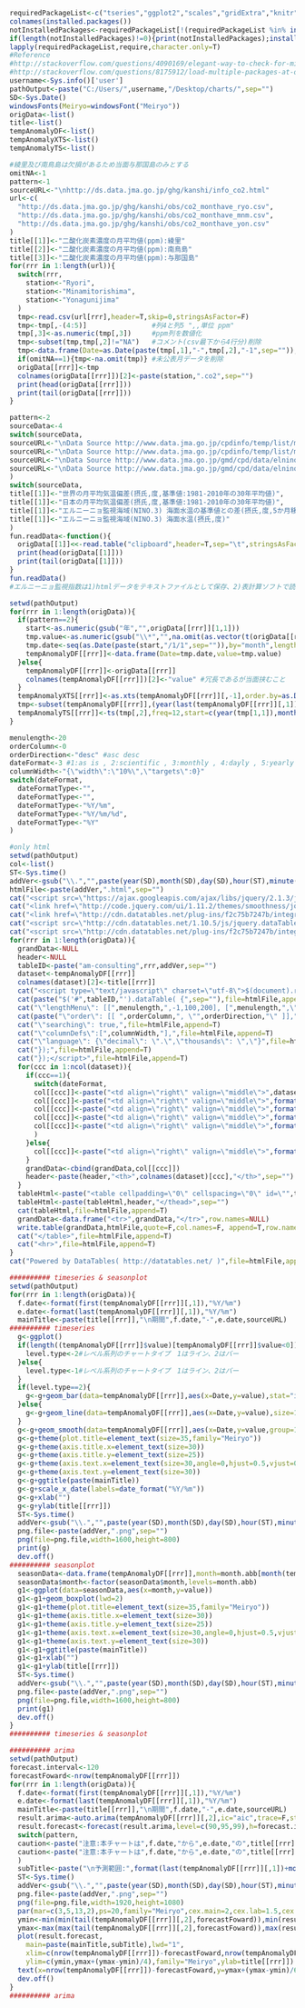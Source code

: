 ```r
requiredPackageList<-c("tseries","ggplot2","scales","gridExtra","knitr","lubridate","reshape2","forecast","xts","dichromat","RColorBrewer","colorspace")
colnames(installed.packages())
notInstalledPackages<-requiredPackageList[!(requiredPackageList %in% installed.packages()[,"Package"])] #apply logical vector to requiredPackageList
if(length(notInstalledPackages)!=0){print(notInstalledPackages);install.packages(notInstalledPackages)}
lapply(requiredPackageList,require,character.only=T)
#Reference 
#http://stackoverflow.com/questions/4090169/elegant-way-to-check-for-missing-packages-and-install-them
#http://stackoverflow.com/questions/8175912/load-multiple-packages-at-once
username<-Sys.info()['user']
pathOutput<-paste("C:/Users/",username,"/Desktop/charts/",sep="")
SD<-Sys.Date()
windowsFonts(Meiryo=windowsFont("Meiryo"))
origData<-list()
title<-list()
tempAnomalyDF<-list()
tempAnomalyXTS<-list()
tempAnomalyTS<-list()
```

```r
#綾里及び南鳥島は欠損があるため当面与那国島のみとする
omitNA<-1
pattern<-1
sourceURL<-"\nhttp://ds.data.jma.go.jp/ghg/kanshi/info_co2.html"
url<-c(
  "http://ds.data.jma.go.jp/ghg/kanshi/obs/co2_monthave_ryo.csv",
  "http://ds.data.jma.go.jp/ghg/kanshi/obs/co2_monthave_mnm.csv",
  "http://ds.data.jma.go.jp/ghg/kanshi/obs/co2_monthave_yon.csv"
)
title[[1]]<-"二酸化炭素濃度の月平均値(ppm):綾里"
title[[2]]<-"二酸化炭素濃度の月平均値(ppm):南鳥島"
title[[3]]<-"二酸化炭素濃度の月平均値(ppm):与那国島"
for(rrr in 1:length(url)){
  switch(rrr,
    station<-"Ryori",
    station<-"Minamitorishima",
    station<-"Yonagunijima"
  )  
  tmp<-read.csv(url[rrr],header=T,skip=0,stringsAsFactor=F)
  tmp<-tmp[,-(4:5)]                #列4と列5 ",,単位 ppm"
  tmp[,3]<-as.numeric(tmp[,3])     #ppm列を数値化
  tmp<-subset(tmp,tmp[,2]!="NA")   #コメント(csv最下から4行分)削除
  tmp<-data.frame(Date=as.Date(paste(tmp[,1],"-",tmp[,2],"-1",sep="")),co2=tmp[,3])
  if(omitNA==1){tmp<-na.omit(tmp)} #未公表月データを削除
  origData[[rrr]]<-tmp
  colnames(origData[[rrr]])[2]<-paste(station,".co2",sep="")
  print(head(origData[[rrr]]))
  print(tail(origData[[rrr]]))
}  
```

```r
pattern<-2
sourceData<-4
switch(sourceData,
sourceURL<-"\nData Source http://www.data.jma.go.jp/cpdinfo/temp/list/mon_wld.html",
sourceURL<-"\nData Source http://www.data.jma.go.jp/cpdinfo/temp/list/mon_jpn.html",
sourceURL<-"\nData Source http://www.data.jma.go.jp/gmd/cpd/data/elnino/index/dattab.html",
sourceURL<-"\nData Source http://www.data.jma.go.jp/gmd/cpd/data/elnino/index/dattab.html"
)  
switch(sourceData,
title[[1]]<-"世界の月平均気温偏差(摂氏,度,基準値:1981-2010年の30年平均値)",
title[[1]]<-"日本の月平均気温偏差(摂氏,度,基準値:1981-2010年の30年平均値)",
title[[1]]<-"エルニーニョ監視海域(NINO.3) 海面水温の基準値との差(摂氏,度,5か月移動平均値)",
title[[1]]<-"エルニーニョ監視海域(NINO.3) 海面水温(摂氏,度)"
)  
fun.readData<-function(){
  origData[[1]]<<-read.table("clipboard",header=T,sep="\t",stringsAsFactor=FALSE,na.strings=c("na","NA",99.9)) # 99.9をNAとはしていないソースか否か注意
  print(head(origData[[1]]))
  print(tail(origData[[1]]))
}
fun.readData()
#エルニーニョ監視指数は1)htmlデータをテキストファイルとして保存、2)表計算ソフトで読み込み(スペース区切り)、3)データ範囲をコピー、とする手順が必要。
```

```r
setwd(pathOutput)
for(rrr in 1:length(origData)){
  if(pattern==2){  
    start<-as.numeric(gsub("年","",origData[[rrr]][1,1]))
    tmp.value<-as.numeric(gsub("\\*","",na.omit(as.vector(t(origData[[rrr]][,-1])))))
    tmp.date<-seq(as.Date(paste(start,"/1/1",sep="")),by="month",length.out=length(tmp.value))
    tempAnomalyDF[[rrr]]<-data.frame(Date=tmp.date,value=tmp.value)
  }else{
    tempAnomalyDF[[rrr]]<-origData[[rrr]]
    colnames(tempAnomalyDF[[rrr]])[2]<-"value" #冗長であるが当面挟むこと
  }  
  tempAnomalyXTS[[rrr]]<-as.xts(tempAnomalyDF[[rrr]][,-1],order.by=as.Date(tempAnomalyDF[[rrr]]$Date))
  tmp<-subset(tempAnomalyDF[[rrr]],(year(last(tempAnomalyDF[[rrr]][,1]))-1000)<=year(tempAnomalyDF[[rrr]][,1]))
  tempAnomalyTS[[rrr]]<-ts(tmp[,2],freq=12,start=c(year(tmp[1,1]),month(tmp[1,1]))) 
}
```

```r
menulength<-20
orderColumn<-0
orderDirection<-"desc" #asc desc
dateFormat<-3 #1:as is , 2:scientific , 3:monthly , 4:dayly , 5:yearly
columnWidth<-"{\"width\":\"10%\",\"targets\":0}"
switch(dateFormat,
  dateFormatType<-"",
  dateFormatType<-"",
  dateFormatType<-"%Y/%m",
  dateFormatType<-"%Y/%m/%d",
  dateFormatType<-"%Y"
)  
```

```r
#only html
setwd(pathOutput)
col<-list()
ST<-Sys.time()  
addVer<-gsub("\\.","",paste(year(SD),month(SD),day(SD),hour(ST),minute(ST),second(ST),sep=""))
htmlFile<-paste(addVer,".html",sep="")
cat("<script src=\"https://ajax.googleapis.com/ajax/libs/jquery/2.1.3/jquery.min.js\"></script>",file=htmlFile,append=F)
cat("<link href=\"http://code.jquery.com/ui/1.11.2/themes/smoothness/jquery-ui.css\" rel=\"stylesheet\">",file=htmlFile,append=T)
cat("<link href=\"http://cdn.datatables.net/plug-ins/f2c75b7247b/integration/jqueryui/dataTables.jqueryui.css\" rel=\"stylesheet\">",file=htmlFile,append=T) 
cat("<script src=\"http://cdn.datatables.net/1.10.5/js/jquery.dataTables.min.js\"></script>",file=htmlFile,append=T) 
cat("<script src=\"http://cdn.datatables.net/plug-ins/f2c75b7247b/integration/jqueryui/dataTables.jqueryui.js\"></script>",file=htmlFile,append=T)
for(rrr in 1:length(origData)){
  grandData<-NULL
  header<-NULL
  tableID<-paste("am-consulting",rrr,addVer,sep="")
  dataset<-tempAnomalyDF[[rrr]]
  colnames(dataset)[2]<-title[[rrr]]  
  cat("<script type=\"text/javascript\" charset=\"utf-8\">$(document).ready( function(){",file=htmlFile,append=T)
  cat(paste("$('#",tableID,"').dataTable( {",sep=""),file=htmlFile,append=T)
  cat("\"lengthMenu\": [[",menulength,",-1,100,200], [",menulength,",\"All\",100,200]],",file=htmlFile,append=T)
  cat(paste("\"order\": [[ ",orderColumn,", \"",orderDirection,"\" ]],",sep=""),file=htmlFile,append=T)
  cat("\"searching\": true,",file=htmlFile,append=T)
  cat("\"columnDefs\":[",columnWidth,"],",file=htmlFile,append=T)
  cat("\"language\": {\"decimal\": \".\",\"thousands\": \",\"}",file=htmlFile,append=T)
  cat("});",file=htmlFile,append=T)
  cat("});</script>",file=htmlFile,append=T)
  for(ccc in 1:ncol(dataset)){
    if(ccc==1){
      switch(dateFormat,
      col[[ccc]]<-paste("<td align=\"right\" valign=\"middle\">",dataset[,ccc],"</td>",sep=""),
      col[[ccc]]<-paste("<td align=\"right\" valign=\"middle\">",format(dataset[,ccc],big.mark=",",scientific=F),"</td>",sep=""),
      col[[ccc]]<-paste("<td align=\"right\" valign=\"middle\">",format(as.Date(dataset[,ccc]),dateFormatType),"</td>",sep=""),
      col[[ccc]]<-paste("<td align=\"right\" valign=\"middle\">",format(as.Date(dataset[,ccc]),dateFormatType),"</td>",sep=""),
      col[[ccc]]<-paste("<td align=\"right\" valign=\"middle\">",format(as.Date(dataset[,ccc]),dateFormatType),"</td>",sep="")
      )
    }else{  
      col[[ccc]]<-paste("<td align=\"right\" valign=\"middle\">",format(dataset[,ccc],big.mark=",",scientific=F),"</td>",sep="")
    }  
    grandData<-cbind(grandData,col[[ccc]])
    header<-paste(header,"<th>",colnames(dataset)[ccc],"</th>",sep="")  
  }
  tableHtml<-paste("<table cellpadding=\"0\" cellspacing=\"0\" id=\"",tableID,"\" width=\"100%\" class=\"display\"><thead>",sep="")
  tableHtml<-paste(tableHtml,header,"</thead>",sep="")
  cat(tableHtml,file=htmlFile,append=T)
  grandData<-data.frame("<tr>",grandData,"</tr>",row.names=NULL)
  write.table(grandData,htmlFile,quote=F,col.names=F, append=T,row.names=F)
  cat("</table>",file=htmlFile,append=T)
  cat("<hr>",file=htmlFile,append=T)
}  
cat("Powered by DataTables( http://datatables.net/ )",file=htmlFile,append=T)
```

```r
########## timeseries & seasonplot
setwd(pathOutput)
for(rrr in 1:length(origData)){
  f.date<-format(first(tempAnomalyDF[[rrr]][,1]),"%Y/%m")
  e.date<-format(last(tempAnomalyDF[[rrr]][,1]),"%Y/%m")
  mainTitle<-paste(title[[rrr]],"\n期間",f.date,"-",e.date,sourceURL)
########## timeseries
  g<-ggplot()
  if(length((tempAnomalyDF[[rrr]]$value)[tempAnomalyDF[[rrr]]$value<0])!=0){
    level.type<-2#レベル系列のチャートタイプ　1はライン、2はバー
  }else{
    level.type<-1#レベル系列のチャートタイプ　1はライン、2はバー
  }
  if(level.type==2){
    g<-g+geom_bar(data=tempAnomalyDF[[rrr]],aes(x=Date,y=value),stat="identity",position="identity",fill="blue",alpha=0.9,size=2)
  }else{
    g<-g+geom_line(data=tempAnomalyDF[[rrr]],aes(x=Date,y=value),size=1,colour="blue",alpha=0.5)
  }
  g<-g+geom_smooth(data=tempAnomalyDF[[rrr]],aes(x=Date,y=value,group=1),method=loess,color="red",lwd=3)
  g<-g+theme(plot.title=element_text(size=35,family="Meiryo"))
  g<-g+theme(axis.title.x=element_text(size=30)) 
  g<-g+theme(axis.title.y=element_text(size=25)) 
  g<-g+theme(axis.text.x=element_text(size=30,angle=0,hjust=0.5,vjust=0.5)) 
  g<-g+theme(axis.text.y=element_text(size=30)) 
  g<-g+ggtitle(paste(mainTitle))
  g<-g+scale_x_date(labels=date_format("%Y/%m"))  
  g<-g+xlab("")
  g<-g+ylab(title[[rrr]]) 
  ST<-Sys.time() 
  addVer<-gsub("\\.","",paste(year(SD),month(SD),day(SD),hour(ST),minute(ST),second(ST),sep=""))
  png.file<-paste(addVer,".png",sep="")
  png(file=png.file,width=1600,height=800)
  print(g)
  dev.off()
########## seasonplot
  seasonData<-data.frame(tempAnomalyDF[[rrr]],month=month.abb[month(tempAnomalyDF[[rrr]][,1])])
  seasonData$month<-factor(seasonData$month,levels=month.abb)
  g1<-ggplot(data=seasonData,aes(x=month,y=value))
  g1<-g1+geom_boxplot(lwd=2)
  g1<-g1+theme(plot.title=element_text(size=35,family="Meiryo"))
  g1<-g1+theme(axis.title.x=element_text(size=30)) 
  g1<-g1+theme(axis.title.y=element_text(size=25)) 
  g1<-g1+theme(axis.text.x=element_text(size=30,angle=0,hjust=0.5,vjust=0.5)) 
  g1<-g1+theme(axis.text.y=element_text(size=30)) 
  g1<-g1+ggtitle(paste(mainTitle))
  g1<-g1+xlab("")
  g1<-g1+ylab(title[[rrr]]) 
  ST<-Sys.time() 
  addVer<-gsub("\\.","",paste(year(SD),month(SD),day(SD),hour(ST),minute(ST),second(ST),sep=""))
  png.file<-paste(addVer,".png",sep="")
  png(file=png.file,width=1600,height=800)
  print(g1)
  dev.off()
}
########## timeseries & seasonplot
```

```r
########## arima
setwd(pathOutput)
forecast.interval<-120
forecastFoward<-nrow(tempAnomalyDF[[rrr]])
for(rrr in 1:length(origData)){
  f.date<-format(first(tempAnomalyDF[[rrr]][,1]),"%Y/%m")
  e.date<-format(last(tempAnomalyDF[[rrr]][,1]),"%Y/%m")
  mainTitle<-paste(title[[rrr]],"\n期間",f.date,"-",e.date,sourceURL)
  result.arima<-auto.arima(tempAnomalyDF[[rrr]][,2],ic="aic",trace=F,stepwise=T)
  result.forecast<-forecast(result.arima,level=c(90,95,99),h=forecast.interval) 
  switch(pattern,
  caution<-paste("注意:本チャートは",f.date,"から",e.date,"の",title[[rrr]],"データにARIMAモデルを適用し、\n", gsub(" ","",result.forecast$method),"の下(信頼区間:90%,95%,99%)、",forecast.interval,"ヶ月分を単純に外挿したものであり、\nモデル採択に関してその統計学的適否(分散の時間依存の有無,残差の正規性その他)は検討していない。\nまた同外挿に際して",title[[rrr]],"に対する人為的背景(工業活動その他に伴う二酸化炭素排出その他)や\n非人為的背景(海洋からの排出、大気温度その他)は考慮しておらず、\nさらにそれら背景が",title[[rrr]],"の変動に影響を与えるのか否かも検討していない。",sep=""),
  caution<-paste("注意:本チャートは",f.date,"から",e.date,"の",title[[rrr]],"データにARIMAモデルを適用し、\n", gsub(" ","",result.forecast$method),"の下(信頼区間:90%,95%,99%)、",forecast.interval,"ヶ月分を単純に外挿したものであり、\nモデル採択に関してその統計学的適否(分散の時間依存の有無,残差の正規性その他)は検討していない。\nまた同外挿に際して",title[[rrr]],"に対する人為的背景(工業活動その他に伴う二酸化炭素排出その他)や\n非人為的背景(二酸化炭素、海流、水蒸気、太陽活動その他)は考慮しておらず、\nさらにそれら背景が",title[[rrr]],"の変動に影響を与えるのか否かも検討していない。",sep="")
  )
  subTitle<-paste("\n予測範囲:",format(last(tempAnomalyDF[[rrr]][,1])+months(1),"%Y/%m"),"-",format(last(tempAnomalyDF[[rrr]][,1])+months(forecast.interval),"%Y/%m"),sep="")
  ST<-Sys.time() 
  addVer<-gsub("\\.","",paste(year(SD),month(SD),day(SD),hour(ST),minute(ST),second(ST),sep=""))
  png.file<-paste(addVer,".png",sep="")
  png(file=png.file,width=1920,height=1080)
  par(mar=c(3,5,13,2),ps=20,family="Meiryo",cex.main=2,cex.lab=1.5,cex.axis=1.5,cex.sub=1)
  ymin<-min(min(tail(tempAnomalyDF[[rrr]][,2],forecastFoward)),min(result.forecast$lower[,3]))
  ymax<-max(max(tail(tempAnomalyDF[[rrr]][,2],forecastFoward)),max(result.forecast$upper[,3]))
  plot(result.forecast,
    main=paste(mainTitle,subTitle),lwd="1",
    xlim=c(nrow(tempAnomalyDF[[rrr]])-forecastFoward,nrow(tempAnomalyDF[[rrr]])+forecast.interval),
    ylim=c(ymin,ymax+(ymax-ymin)/4),family="Meiryo",ylab=title[[rrr]])  
  text(x=nrow(tempAnomalyDF[[rrr]])-forecastFoward,y=ymax+(ymax-ymin)/6,caution,cex=1,adj=0)
  dev.off()
}  
########## arima
```
